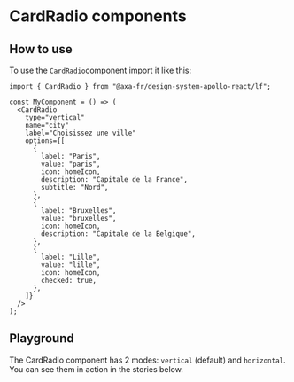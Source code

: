 
<Meta of={CardRadioStories} name="CardRadio" />

# CardRadio components

## How to use

To use the `CardRadio`component import it like this:

```tsx
import { CardRadio } from "@axa-fr/design-system-apollo-react/lf";

const MyComponent = () => (
  <CardRadio
    type="vertical"
    name="city"
    label="Choisissez une ville"
    options={[
      {
        label: "Paris",
        value: "paris",
        icon: homeIcon,
        description: "Capitale de la France",
        subtitle: "Nord",
      },
      {
        label: "Bruxelles",
        value: "bruxelles",
        icon: homeIcon,
        description: "Capitale de la Belgique",
      },
      {
        label: "Lille",
        value: "lille",
        icon: homeIcon,
        checked: true,
      },
    ]}
  />
);
```

## Playground

The CardRadio component has 2 modes: `vertical` (default) and `horizontal`.
You can see them in action in the stories below.

<Canvas of={CardRadioStories.CardRadioStory} />
<Controls of={CardRadioStories.CardRadioStory} />
